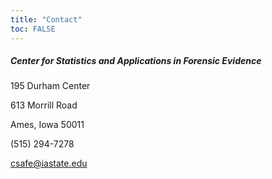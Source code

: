 ```yaml
---
title: "Contact"
toc: FALSE
---
```


##### Center for Statistics and Applications in Forensic Evidence

195 Durham Center

613 Morrill Road

Ames, Iowa 50011

\(515\) 294-7278

[csafe\@iastate.edu](mailto:csafe@iastate.edu){.email}
